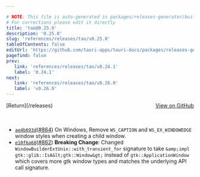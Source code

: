 ```yaml
---

# NOTE: This file is auto-generated in packages/releases-generator/build.ts
# For corrections please edit it directly
title: 'tao@0.25.0'
description: '0.25.0'
slug: 'references/releases/tao/v0.25.0'
tableOfContents: false
editUrl: 'https://github.com/tauri-apps/tauri-docs/packages/releases-generator/build.ts'
pagefind: false
prev:
   link: 'references/releases/tao/v0.24.1'
   label: '0.24.1'
next:
   link: 'references/releases/tao/v0.26.0'
   label: 'v0.26.0'
---
```


<div style="margin-bottom:3rem; display: flex; justify-content: space-between; align-items: center"><span>[Return](/releases)</span><span><a href="https://github.com/tauri-apps/tao/releases/tag/tao-v0.25.0">View on GitHub</a></span></div>

- [`ae4b693d`](https://github.com/tauri-apps/tao/commit/ae4b693dc0a5d4f556bb9e6dcdbbeb1cfbf8f862)([#864](https://github.com/tauri-apps/tao/pull/864)) On Windows, Remove `WS_CAPTION` and `WS_EX_WINDOWEDGE` window styles when creating a child window.
- [`e10f6a68`](https://github.com/tauri-apps/tao/commit/e10f6a68287553c4bb8a62b71ee62dd543918681)([#862](https://github.com/tauri-apps/tao/pull/862)) **Breaking Change**: Changed `WindowBuilderExtUnix::with_transient_for` signature to take `&amp;impl gtk::glib::IsA&lt;gtk::Window&gt;` instead of `gtk::ApplicationWindow` which covers more gtk window types and matches the underlying API call signature.

